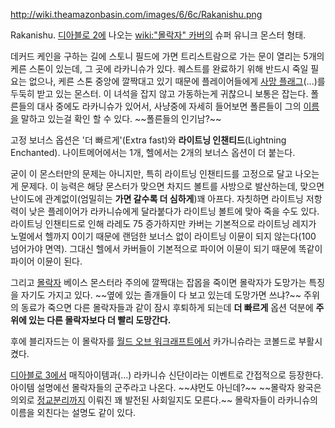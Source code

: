 http://wiki.theamazonbasin.com/images/6/6c/Rakanishu.png

Rakanishu. [[디아블로 2]]에 나오는 [[wiki:"몰락자" 카버]]의 슈퍼 유니크 몬스터 형태.

데커드 케인을 구하는 길에 스토니 필드에 가면 트리스트람으로 가는 문이 열리는 5개의 케른 스톤이 있는데, 그 곳에 라카니슈가 있다. 퀘스트를 완료하기 위해 반드시 죽일 필요는 없으나, 케른 스톤 중앙에 깔짝대고 있기 때문에 플레이어들에게 [[사망 플래그]](...)를 두둑히 받고 있는 몬스터. 이 녀석을 잡지 않고 가동하는게 귀찮으니 보통은 잡는다. 폴른들의 대사 중에도 라카니슈가 있어서, 사냥중에 자세히 들어보면 폴른들이 그의 [[이름]]을 말하고 있는걸 확인 할 수 있다. ~~폴른들의 인기남?~~

고정 보너스 옵션은 '더 빠르게'(Extra fast)와 '''라이트닝 인챈티드'''(Lightning Enchanted). 나이트메어에서는 1개, 헬에서는 2개의 보너스 옵션이 더 붙는다.

굳이 이 몬스터만의 문제는 아니지만, 특히 라이트닝 인챈티드를 고정으로 달고 나오는게 문제다. 이 능력은 해당 몬스터가 맞으면 차지드 볼트를 사방으로 발산하는데, 맞으면 난이도에 관계없이(엄밀히는 '''가면 갈수록 더 심하게''')꽤 아프다. 자칫하면 라이트닝 저항력이 낮은 플레이어가 라카니슈에게 달라붙다가 라이트닝 볼트에 맞아 죽을 수도 있다. 라이트닝 인챈티드로 인해 라레도 75 증가하지만 카버는 기본적으로 라이트닝 레지가 노멀에서 헬까지 0이기 때문에 랜덤한 보너스 없이 라이트닝 이뮨이 되지 않는다(100 넘어가야 면역). 그대신 헬에서 카버들이 기본적으로 파이어 이뮨이 되기 때문에 똑같이 파이어 이뮨이 된다.

그리고 [[몰락자]] 베이스 몬스터라 주의에 깔짝대는 잡몹을 죽이면 몰락자가 도망가는 특징을 자기도 가지고 있다. ~~옆에 있는 졸개들이 다 보고 있는데 도망가면 쓰냐?~~ 주위의 동료가 죽으면 다른 몰락자들과 같이 잠시 후퇴하게 되는데 '''더 빠르게''' 옵션 덕분에 '''주위에 있는 다른 몰락자보다 더 빨리 도망간다.'''

후에 블리자드는 이 몰락자를 [[월드 오브 워크래프트]]에서 카가니슈라는 코볼드로 부활시켰다.

[[디아블로 3]]에서 매직아이템과(...) 라카니슈 신단이라는 이벤트로 간접적으로 등장한다.  아이템 설명에선 몰락자들의 군주라고 나온다. ~~샤먼도 아닌데?~~ ~~몰락자 왕국은 의외로 [[정교분리]]까지 이뤄진 꽤 발전된 사회일지도 모른다.~~ 몰락자들이 라카니슈의 이름을 외친다는 설명도 같이 있다.
